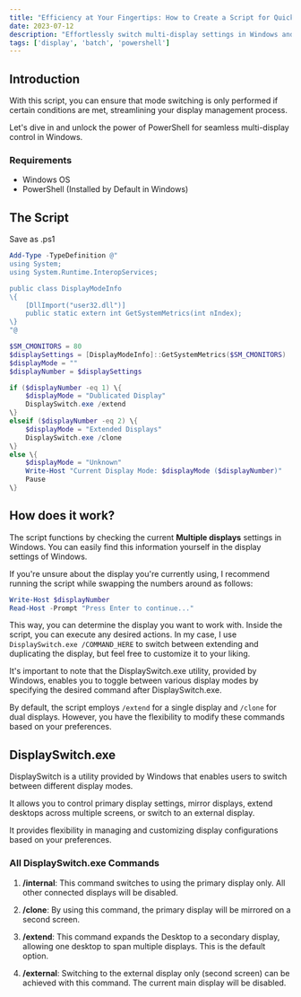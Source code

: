 ```yaml
---
title: "Efficiency at Your Fingertips: How to Create a Script for Quick Multi-Display Switching in Windows"
date: 2023-07-12
description: "Effortlessly switch multi-display settings in Windows and view current configurations with this PowerShell script. Toggle modes only if specific conditions are met. Simplify your display management."
tags: ['display', 'batch', 'powershell']
---
```


## Introduction

With this script, you can ensure that mode switching is only performed if certain conditions are met, streamlining your display management process.

Let's dive in and unlock the power of PowerShell for seamless multi-display control in Windows.

### Requirements

- Windows OS
- PowerShell (Installed by Default in Windows)


## The Script

Save as .ps1

```powershell
Add-Type -TypeDefinition @"
using System;
using System.Runtime.InteropServices;

public class DisplayModeInfo
\{
    [DllImport("user32.dll")]
    public static extern int GetSystemMetrics(int nIndex);
\}
"@

$SM_CMONITORS = 80
$displaySettings = [DisplayModeInfo]::GetSystemMetrics($SM_CMONITORS)
$displayMode = ""
$displayNumber = $displaySettings

if ($displayNumber -eq 1) \{
    $displayMode = "Dublicated Display"
    DisplaySwitch.exe /extend
\}
elseif ($displayNumber -eq 2) \{
    $displayMode = "Extended Displays"
    DisplaySwitch.exe /clone
\}
else \{
    $displayMode = "Unknown"
    Write-Host "Current Display Mode: $displayMode ($displayNumber)"
    Pause
\}

```


## How does it work?

The script functions by checking the current **Multiple displays** settings in Windows. You can easily find this information yourself in the display settings of Windows.

If you're unsure about the display you're currently using, I recommend running the script while swapping the numbers around as follows:

```powershell
Write-Host $displayNumber
Read-Host -Prompt "Press Enter to continue..."
```

This way, you can determine the display you want to work with. Inside the script, you can execute any desired actions. In my case, I use `DisplaySwitch.exe /COMMAND_HERE` to switch between extending and duplicating the display, but feel free to customize it to your liking.

It's important to note that the DisplaySwitch.exe utility, provided by Windows, enables you to toggle between various display modes by specifying the desired command after DisplaySwitch.exe.

By default, the script employs `/extend` for a single display and `/clone` for dual displays. However, you have the flexibility to modify these commands based on your preferences.


## DisplaySwitch.exe

DisplaySwitch is a utility provided by Windows that enables users to switch between different display modes. 

It allows you to control primary display settings, mirror displays, extend desktops across multiple screens, or switch to an external display.

It provides flexibility in managing and customizing display configurations based on your preferences.

### All DisplaySwitch.exe Commands

1. **/internal**: This command switches to using the primary display only. All other connected displays will be disabled.

2. **/clone**: By using this command, the primary display will be mirrored on a second screen.

3. **/extend**: This command expands the Desktop to a secondary display, allowing one desktop to span multiple displays. This is the default option.

4. **/external**: Switching to the external display only (second screen) can be achieved with this command. The current main display will be disabled.
